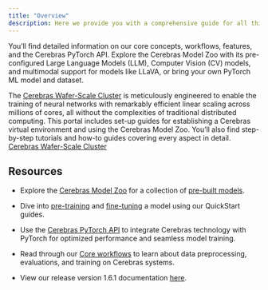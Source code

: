 ```yaml
---
title: "Overview"
description: Here we provide you with a comprehensive guide for all things Cerebras.
---
```

You’ll find detailed information on our core concepts, workflows, features, and the Cerebras PyTorch API. Explore the Cerebras Model Zoo with its pre-configured Large Language Models (LLM), Computer Vision (CV) models, and multimodal support for models like LLaVA, or bring your own PyTorch ML model and dataset.

The [Cerebras Wafer-Scale Cluster](../concepts/cerebras-wafer-scale-cluster.mdx#overview) is meticulously engineered to enable the training of neural networks with remarkably efficient linear scaling across millions of cores, all without the complexities of traditional distributed computing. This portal includes set-up guides for establishing a Cerebras virtual environment and using the Cerebras Model Zoo. You’ll also find step-by-step tutorials and how-to guides covering every aspect in detail.
[Cerebras Wafer-Scale Cluster](../concepts/cerebras-wafer-scale-cluster.mdx#overview)

## Resources

*   Explore the [Cerebras Model Zoo](https://github.com/Cerebras/modelzoo) for a collection of [pre-built models](../model-zoo/model-zoo-overview.mdx).

*   Dive into [pre-training](Quickstart-for-pretrain.html) and [fine-tuning](Quickstart-for-fine-tune.html) a model using our QuickStart guides.

*   Use the [Cerebras PyTorch API](../api/cerebras_pytorch/index.html#cstorch-api-index) to integrate Cerebras technology with PyTorch for optimized performance and seamless model training.

*   Read through our [Core workflows](../Model-zoo/core_workflows/index.html) to learn about data preprocessing, evaluations, and training on Cerebras systems.

*   View our release version 1.6.1 documentation [here](https://docs.cerebras.net/en/latest/original/index.html).
